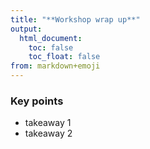 ```yaml
---
title: "**Workshop wrap up**"
output:
  html_document:
    toc: false
    toc_float: false
from: markdown+emoji
---
```


::: {.callout-note}
### **Key points**
- takeaway 1
- takeaway 2
:::